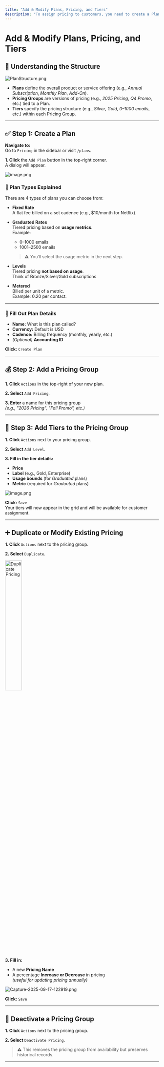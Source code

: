 ```yaml
---
title: "Add & Modify Plans, Pricing, and Tiers"
description: "To assign pricing to customers, you need to create a Plan, Pricing Group, and Tiers. This guide walks you through each step."
---
```


# Add & Modify Plans, Pricing, and Tiers

## 🧩 Understanding the Structure

![PlanStructure.png](/images/PlanStructure.png)

- **Plans** define the overall product or service offering (e.g., _Annual Subscription_, _Monthly Plan_, _Add-On_).
- **Pricing Groups** are versions of pricing (e.g., _2025 Pricing_, _Q4 Promo_, etc.) tied to a Plan.
- **Tiers** specify the pricing structure (e.g., _Silver_, _Gold_, _0–1000 emails_, etc.) within each Pricing Group.

---

## ✅ Step 1: Create a Plan

**Navigate to:**\
Go to `Pricing` in the sidebar or visit `/plans`.

**1. Click** the `Add Plan` button in the top-right corner.\
A dialog will appear.

![image.png](/images/image.png)

### 🧠 Plan Types Explained

There are 4 types of plans you can choose from:

- **Fixed Rate**\
  A flat fee billed on a set cadence (e.g., \$10/month for Netflix).
- **Graduated Rates**\
  Tiered pricing based on **usage metrics**.\
  Example:
  - 0–1000 emails
  - 1001–2500 emails

  > ⚠️ You’ll select the usage metric in the next step.
- **Levels**\
  Tiered pricing **not based on usage**.\
  Think of Bronze/Silver/Gold subscriptions.
- **Metered**\
  Billed per unit of a metric.\
  Example:  0.20 per contact.

---

### 📝 Fill Out Plan Details

- **Name:** What is this plan called?
- **Currency:** Default is USD
- **Cadence:** Billing frequency (monthly, yearly, etc.)
- _(Optional)_ **Accounting ID**

**Click:** `Create Plan`

---

## 💰 Step 2: Add a Pricing Group

**1. Click** `Actions` in the top-right of your new plan.

**2. Select** `Add Pricing`.

**3. Enter** a name for this pricing group\
_(e.g., "2026 Pricing", "Fall Promo", etc.)_

---

## 🧮 Step 3: Add Tiers to the Pricing Group

**1. Click** `Actions` next to your pricing group.

**2. Select** `Add Level`.

**3. Fill in the tier details:**

- **Price**
- **Label** (e.g., Gold, Enterprise)
- **Usage bounds** (for _Graduated_ plans)
- **Metric** (required for _Graduated_ plans)

![image.png](/images/image.png)

**Click:** `Save`\
Your tiers will now appear in the grid and will be available for customer assignment.

---

## ➕ Duplicate or Modify Existing Pricing

**1. Click** `Actions` next to the pricing group.

**2. Select** `Duplicate`.

<img
  src="/images/Capture-2025-09-17-122741.png"
  alt="Duplicate Pricing"
  title="Duplicate Pricing"
  style="width: 33%;"
/>

**3. Fill in:**

- A new **Pricing Name**
- A percentage **Increase or Decrease** in pricing\
  _(useful for updating pricing annually)_

![Capture-2025-09-17-122919.png](/images/Capture-2025-09-17-122919.png)

**Click:** `Save`

---

## 🔕 Deactivate a Pricing Group

**1. Click** `Actions` next to the pricing group.

**2. Select** `Deactivate Pricing`.

> ⚠️ This removes the pricing group from availability but preserves historical records.

---